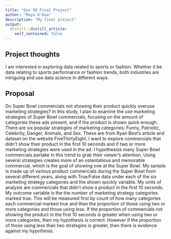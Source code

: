 ```yaml
---
title: "Gov 50 Final Project"
author: "Maya O'Dea"
description: "My final project"
output:
  distill::distill_article:
    self_contained: false
---
```




## Project thoughts

I am interested in exploring data related to sports or fashion. Whether it be data relating to sports performance or fashion trends, both industries are intriguing and use data science in different ways. 

## Proposal

Do Super Bowl commercials not showing their product quickly overuse marketing strategies? In this study, I plan to examine the use marketing strategies of Super Bowl commercials, focusing on the amount of categories these ads present, and if the product is shown quick enough. There are six popular strategies of marketing categories: Funny, Patriotic, Celebrity, Danger, Animals, and Sex. These are from Ryan Best's article and dataset on the website FiveThirtyEight. I want to explore commercials that didn't show their product in the first 10 seconds and if two or more marketing strategies were used in the ad. I hypothesize many Super Bowl commercials partake in this trend to grab their viewer's attention. Using several strategies creates more of an ostentatious and memorable commercial, which is the goal of showing one at the Super Bowl. My sample is made up of various product commercials during the Super Bowl from several different years, along with True/False data under each of the six marketing strategy categories and the shown quickly variable. My units of analysis are commercials that didn't show a product in the first 10 seconds. My outcome variable is the the number of marketing strategy categories marked true. This will be measured first by count of how many categories each commercial marked true and then the proportion of those using two or more categories and those using less. If the proportion of commercials not showing the product in the first 10 seconds is greater when using two or more categories, then my hypothesis is correct. However if the proportion of those using less than two strategies is greater, then there is evidence against my hypothesis. 












